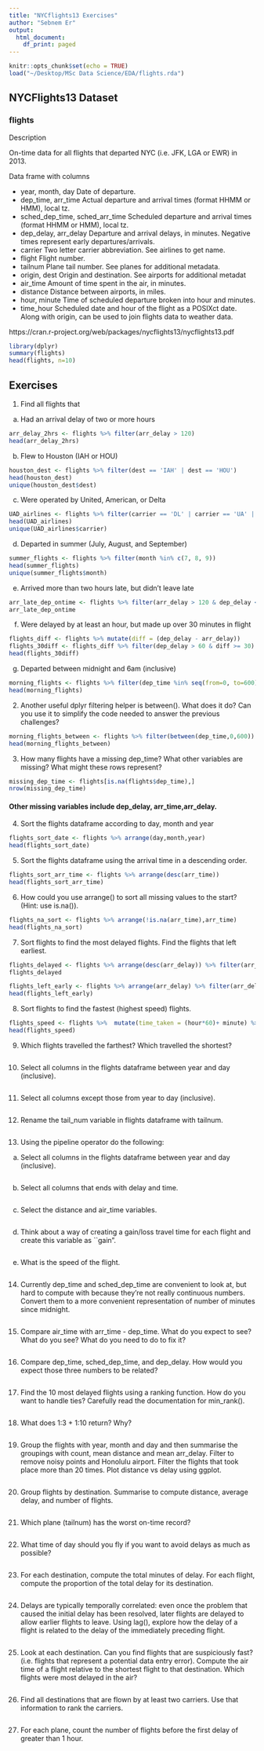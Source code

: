 ```yaml
---
title: "NYCflights13 Exercises"
author: "Sebnem Er"
output:
  html_document:
    df_print: paged
---
```


```r
knitr::opts_chunk$set(echo = TRUE)
load("~/Desktop/MSc Data Science/EDA/flights.rda")
```

## NYCFlights13 Dataset

### flights

Description

On-time data for all flights that departed NYC (i.e. JFK, LGA or EWR) in 2013.

Data frame with columns

* year, month, day Date of departure.
* dep_time, arr_time Actual departure and arrival times (format HHMM or HMM), local tz.
* sched_dep_time, sched_arr_time Scheduled departure and arrival times (format HHMM or HMM),
local tz.
* dep_delay, arr_delay Departure and arrival delays, in minutes. Negative times represent early
departures/arrivals.
* carrier Two letter carrier abbreviation. See airlines to get name.
* flight Flight number.
* tailnum Plane tail number. See planes for additional metadata.
* origin, dest Origin and destination. See airports for additional metadat
* air_time Amount of time spent in the air, in minutes.
* distance Distance between airports, in miles.
* hour, minute Time of scheduled departure broken into hour and minutes.
* time_hour Scheduled date and hour of the flight as a POSIXct date. Along with origin, can be
used to join flights data to weather data.

https://cran.r-project.org/web/packages/nycflights13/nycflights13.pdf
```r
library(dplyr)
summary(flights)
head(flights, n=10)

```
## Exercises

1. Find all flights that

a) Had an arrival delay of two or more hours

```r

arr_delay_2hrs <- flights %>% filter(arr_delay > 120)
head(arr_delay_2hrs)

```

b) Flew to Houston (IAH or HOU)

```r

houston_dest <- flights %>% filter(dest == 'IAH' | dest == 'HOU')
head(houston_dest)
unique(houston_dest$dest)
```

c) Were operated by United, American, or Delta
```r
UAD_airlines <- flights %>% filter(carrier == 'DL' | carrier == 'UA' | carrier == 'AA' )
head(UAD_airlines)
unique(UAD_airlines$carrier)
```
d) Departed in summer (July, August, and September)
```r
summer_flights <- flights %>% filter(month %in% c(7, 8, 9))
head(summer_flights)
unique(summer_flights$month)
```
e) Arrived more than two hours late, but didn’t leave late
```r
arr_late_dep_ontime <- flights %>% filter(arr_delay > 120 & dep_delay <= 0 )
arr_late_dep_ontime
```
f) Were delayed by at least an hour, but made up over 30 minutes in flight
```r
flights_diff <- flights %>% mutate(diff = (dep_delay - arr_delay))
flights_30diff <- flights_diff %>% filter(dep_delay > 60 & diff >= 30)
head(flights_30diff)

```
g) Departed between midnight and 6am (inclusive)
```r
morning_flights <- flights %>% filter(dep_time %in% seq(from=0, to=600))
head(morning_flights)

```

2. Another useful dplyr filtering helper is between(). What does it do? Can you use it to simplify the code needed to answer the previous challenges?
```r
morning_flights_between <- flights %>% filter(between(dep_time,0,600))
head(morning_flights_between)
```

3. How many flights have a missing dep_time? What other variables are missing? What might these rows represent?
```r
missing_dep_time <- flights[is.na(flights$dep_time),]
nrow(missing_dep_time)
```
#### Other missing variables include dep_delay, arr_time,arr_delay.

4. Sort the flights dataframe according to day, month and year
```r
flights_sort_date <- flights %>% arrange(day,month,year)
head(flights_sort_date)
```

5. Sort the flights dataframe using the arrival time in a descending order.
```r
flights_sort_arr_time <- flights %>% arrange(desc(arr_time))
head(flights_sort_arr_time)
```

6. How could you use arrange() to sort all missing values to the start? (Hint: use is.na()).
```r
flights_na_sort <- flights %>% arrange(!is.na(arr_time),arr_time)
head(flights_na_sort)

```

7. Sort flights to find the most delayed flights. Find the flights that left earliest.
```r
flights_delayed <- flights %>% arrange(desc(arr_delay)) %>% filter(arr_delay >= 0)
flights_delayed

flights_left_early <- flights %>% arrange(arr_delay) %>% filter(arr_delay <= 0)
head(flights_left_early)
```

8. Sort flights to find the fastest (highest speed) flights.
```r
flights_speed <- flights %>%  mutate(time_taken = (hour*60)+ minute) %>% mutate(speed = (distance/time_taken)) %>% arrange(desc(speed))
head(flights_speed)
```

9. Which flights travelled the farthest? Which travelled the shortest?
```r

```

10. Select all columns in the flights dataframe between year and day (inclusive).
```r

```

11. Select all columns except those from year to day (inclusive).
```r

```

12. Rename the tail_num variable in flights dataframe with tailnum.
```r

```

13. Using the pipeline operator do the following:

a) Select all columns in the flights dataframe between year and day (inclusive).
```r

```
b) Select all columns that ends with delay and time.
```r

```
c) Select the distance and air_time variables.
```r

```
d) Think about a way of creating a gain/loss travel time for each flight and create this variable as ``gain".
```r

```
e) What is the speed of the flight.
```r

```

14. Currently dep_time and sched_dep_time are convenient to look at, but hard to compute with because they’re not really continuous numbers. Convert them to a more convenient representation of number of minutes since midnight.
```r

```

15. Compare air_time with arr_time - dep_time. What do you expect to see? What do you see? What do you need to do to fix it?
```r

```

16. Compare dep_time, sched_dep_time, and dep_delay. How would you expect those three numbers to be related?
```r

```

17. Find the 10 most delayed flights using a ranking function. How do you want to handle ties? Carefully read the documentation for min_rank().
```r

```

18. What does 1:3 + 1:10 return? Why?
```r

```

19. Group the flights with year, month and day and then summarise the groupings with count, mean distance and mean arr_delay. Filter to remove noisy points and Honolulu airport. Filter the flights that took place more than 20 times. Plot distance vs delay using ggplot.
```r

```

20. Group flights by destination. Summarise to compute distance, average delay, and number of flights.
```r

```

21. Which plane (tailnum) has the worst on-time record?
```r

```

22. What time of day should you fly if you want to avoid delays as much as possible?
```r

```

23. For each destination, compute the total minutes of delay. For each flight, compute the proportion of the total delay for its destination.
```r

```

24. Delays are typically temporally correlated: even once the problem that caused the initial delay has been resolved, later flights are delayed to allow earlier flights to leave. Using lag(), explore how the delay of a flight is related to the delay of the immediately preceding flight.
```r

```

25. Look at each destination. Can you find flights that are suspiciously fast? (i.e. flights that represent a potential data entry error). Compute the air time of a flight relative to the shortest flight to that destination. Which flights were most delayed in the air?
```r

```

26. Find all destinations that are flown by at least two carriers. Use that information to rank the carriers.
```r

```

27. For each plane, count the number of flights before the first delay of greater than 1 hour.

```r

```
